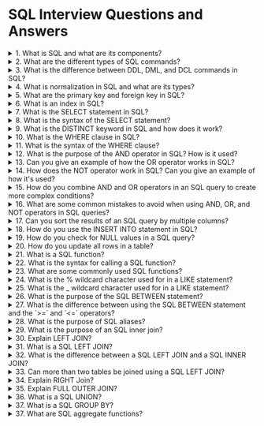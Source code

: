 # SQL Interview Questions and Answers

<details>
  <summary>1. What is SQL and what are its components?</summary>
Answer: SQL stands for Structured Query Language, which is used to manage relational databases. It is used for creating, modifying, and querying databases. The main components of SQL are Data Definition Language (DDL), Data Manipulation Language (DML), Data Control Language (DCL), and Transaction Control Language (TCL).
</details>
<details>
  <summary>2. What are the different types of SQL commands?</summary>
Answer: There are four types of SQL commands:
Data Definition Language (DDL): Used to create, modify, and delete database objects.
Data Manipulation Language (DML): Used to insert, update, and delete data from tables.
Data Control Language (DCL): Used to grant or revoke access to users.
Transaction Control Language (TCL): Used to control the transactions in a database.
</details>
<details>
  <summary>3. What is the difference between DDL, DML, and DCL commands in SQL?</summary>
Answer: DDL (Data Definition Language) commands are used to create, alter, and drop objects in a database, while DML (Data Manipulation Language) commands are used to insert, update, and delete data from tables. DCL (Data Control Language) commands are used to control the access to the database objects and to grant or revoke permissions to users.
</details>
<details>
  <summary>4. What is normalization in SQL and what are its types?</summary>
Answer: Normalization is the process of organizing data in a database to minimize redundancy and dependency. There are different types of normalization:

- First Normal Form (1NF): It ensures that each column in a table contains atomic values.
- Second Normal Form (2NF): It ensures that each non-key column is dependent on the primary key.
- Third Normal Form (3NF): It ensures that each non-key column is dependent only on the primary key and not on other non-key columns.

</details>
<details>
  <summary>5. What are the primary key and foreign key in SQL?</summary>
Answer: A primary key is a unique identifier for each record in a table. It is used to enforce the integrity of the data and to ensure that there are no duplicate records. A foreign key is a column that refers to the primary key of another table. It is used to establish a relationship between two tables.

</details>
<details>
  <summary>6. What is an index in SQL?</summary>
Answer: An index is a data structure used to speed up the retrieval of data from a table. It is created on one or more columns of a table and allows the database to find and retrieve the data more quickly.

</details>
<details>
  <summary>7. What is the SELECT statement in SQL?</summary>
Answer: The SELECT statement is used to query data from one or more tables in a database. It allows you to retrieve specific columns and rows of data based on various conditions.

</details>
<details>
  <summary>8. What is the syntax of the SELECT statement?</summary>
Answer: The basic syntax of the SELECT statement is:

```sql
SELECT column1, column2, ...
FROM table_name
WHERE condition;
```

The SELECT clause specifies the columns to be retrieved, the FROM clause specifies the table(s) from which to retrieve the data, and the WHERE clause specifies the condition(s) for selecting the data.

</details>
<details>
  <summary>9. What is the DISTINCT keyword in SQL and how does it work?</summary>
Answer: The DISTINCT keyword is used in SQL to retrieve only unique values from a column or set of columns in a table. When the DISTINCT keyword is used, the database engine will compare each value in the specified column(s) and return only the distinct values.

Here's an example query using the DISTINCT keyword:

```sql
SELECT DISTINCT column_name
FROM table_name;
```

This query will return only the unique values in the specified column_name from the table_name table.

Note that the DISTINCT keyword applies to all columns in the SELECT clause, so if you want to retrieve distinct values for multiple columns, you need to include all of them in the SELECT clause.

</details>
<details>
  <summary>10. What is the WHERE clause in SQL?</summary>
Answer: The WHERE clause is a clause in SQL that is used to filter rows based on a specified condition or set of conditions. It is used with the SELECT, UPDATE, and DELETE statements.

</details>
<details>
  <summary>11. What is the syntax of the WHERE clause?</summary>
Answer: The basic syntax of the WHERE clause is:

```sql
SELECT column1, column2, ...
FROM table_name
WHERE condition;
```

The WHERE clause is used to filter rows based on a specified condition or set of conditions. The condition can include one or more operators such as comparison operators `(=, <, >, <=, >=)`, logical operators (AND, OR, NOT), and other operators (IN, BETWEEN, LIKE, IS NULL).

</details>
<details>
<summary>12. What is the purpose of the AND operator in SQL? How is it used?</summary>
The AND operator is used in SQL to combine multiple conditions and return only those rows that satisfy all the conditions. It is used in the WHERE clause of an SQL query to specify multiple conditions that must all be true for a row to be returned.
</details>
<details>
<summary>13. Can you give an example of how the OR operator works in SQL?</summary>
The OR operator is used in SQL to combine multiple conditions and return any rows that satisfy at least one of the conditions. For example:
```sql
SELECT * FROM customers
WHERE country = 'USA' OR country = 'Canada';
```
This SQL query will return all customers who are either from the USA or Canada.
</details>
<details>
<summary>14. How does the NOT operator work in SQL? Can you give an example of how it's used?</summary>
The NOT operator is used in SQL to negate a condition and return rows that do not satisfy the condition. For example:
```sql
SELECT * FROM customers
WHERE NOT country = 'USA';
```
This SQL query will return all customers who are not from the USA.
</details>
<details>
<summary>15. How do you combine AND and OR operators in an SQL query to create more complex conditions?</summary>

You can use parentheses to group conditions together and create more complex conditions in an SQL query.

For example:

```sql
SELECT * FROM customers
WHERE (country = 'USA' AND state = 'CA') OR (country = 'Canada' AND city = 'Toronto');
```

This SQL query will return all customers who are either from the USA and California, or from Canada and Toronto.

</details>
<details>
<summary>16. What are some common mistakes to avoid when using AND, OR, and NOT operators in SQL queries?</summary>
Some common mistakes to avoid when using AND, OR, and NOT operators in SQL queries include forgetting to use parentheses to group conditions together.
</details>
<details>
<summary>17. Can you sort the results of an SQL query by multiple columns?</summary>
Yes, you can sort the results of an SQL query by multiple columns by specifying multiple column names in the ORDER BY clause separated by commas. For example:
```sql
SELECT * FROM customers
ORDER BY last_name ASC, first_name ASC;
```
This SQL query will return all customers in ascending order by last name and then by first name.
</details>
<details>
<summary>18. How do you use the INSERT INTO statement in SQL?</summary>
To use the INSERT INTO statement in SQL, you specify the name of the table you want to insert data into, followed by the column names (optional) and the values you want to insert. For example:
```sql
INSERT INTO customers (first_name, last_name, email)
VALUES ('John', 'Doe', 'johndoe@example.com');
```
This SQL query will insert a new row into the "customers" table with the values 'John', 'Doe', and 'johndoe@example.com' in the columns "first_name", "last_name", and "email", respectively.
</details>

<details>
<summary>19. How do you check for NULL values in a SQL query?</summary>

To check for NULL values in a SQL query, you can use the IS NULL operator. For example:

```sql
SELECT *
FROM customers
WHERE email IS NULL;
```

This SQL query will return all rows from the "customers" table where the "email" column contains a NULL value.

</details>
<details>
<summary>20. How do you update all rows in a table?</summary>

To update all rows in a table, you can omit the WHERE clause from the UPDATE statement. For example:

```sql
UPDATE customers
SET status = 'active';
```

This SQL query will update the value of the "status" column in all rows of the "customers" table to 'active'.

</details>
<details>
  <summary>21. What is a SQL function?</summary>
A SQL function is a subprogram that can be called by a SQL statement to perform a specific task. It returns a value or values, and can accept input parameters to modify its behavior.
</details>
<details>
  <summary>22. What is the syntax for calling a SQL function?</summary>
The syntax for calling a SQL function is:
```sql
SELECT function_name(parameter1, parameter2, ...);
```
For example, to call the MAX function to return the maximum value in a column:
```sql
SELECT MAX(column_name) FROM table_name;
```
</details>

<details>
  <summary>23. What are some commonly used SQL functions? </summary>
- COUNT: returns the number of rows in a table that meet a certain condition
- SUM: returns the sum of values in a column
- AVG: returns the average of values in a column
- MIN: returns the minimum value in a column
- MAX: returns the maximum value in a column
- CONCAT: concatenates two or more strings
- SUBSTRING: extracts a substring from a string
</details>

<details>
<summary>24. What is the % wildcard character used for in a LIKE statement?</summary>
The % wildcard character represents any number of characters, including zero characters. For example, the pattern 'b%' would match any string that starts with the letter 'b', such as 'blue', 'big', and 'box'.
</details>
<details>
<summary>25. What is the _ wildcard character used for in a LIKE statement?</summary>
The _ wildcard character represents a single character. For example, the pattern 'a_c' would match any string that starts with the letter 'a', followed by any single character, and ends with the letter 'c', such as 'abc', 'arc', and 'alc'.
</details>
<details>
<summary>26. What is the purpose of the SQL BETWEEN statement?</summary>
The SQL BETWEEN statement is used to select values within a specified range. It allows you to retrieve all records whose value falls within the specified range, inclusive of the endpoints.
</details>
<details>
<summary>27. What is the difference between using the SQL BETWEEN statement and the `>=` and `<=` operators?</summary>
Using the SQL BETWEEN statement is equivalent to using the `>=` and `<=` operators. However, the SQL BETWEEN statement is more concise and easier to read, especially when the range is large.
</details>
<details>
<summary>28. What is the purpose of SQL aliases?</summary>
SQL aliases are used to give a table or column a temporary name in a SQL query. This makes the query more concise and easier to read.
</details>
<details>
<summary>29. What is the purpose of an SQL inner join?</summary>
An SQL inner join is used to combine rows from two or more tables based on a matching column. It only returns rows where the join condition is true for both tables.
</details>
<details>
<summary>30. Explain LEFT JOIN?</summary>
Imagine you have two tables of information, one with information about people and another with information about their pets. The people table has columns for their name and age, and the pets table has columns for the pet's name, type, and the owner's name.

A LEFT JOIN looks at both tables and finds all the rows in the left table (in this case, the people table) and combines them with the matching rows from the right table (in this case, the pets table) based on a specified column (in this case, the owner's name).

For example, if you wanted to see a list of all the people and their pets, even if some people don't have pets, you would use a LEFT JOIN to combine the people table with the pets table based on the owner's name. The resulting table would have all the people from the people table, and any pets that belong to them, but would also show NULL values for any people who don't have pets.

So, a LEFT JOIN is like taking the left table and adding any matching rows from the right table, but also including any rows from the left table that don't have matches in the right table (and filling in NULL values for any missing information from the right table).

</details>
<details>
<summary>31. What is a SQL LEFT JOIN?</summary>
A SQL LEFT JOIN returns all rows from the left table and matching rows from the right table. If there is no matching row in the right table, NULL values are used for all the columns of the right table.
</details>
<details>
<summary>32. What is the difference between a SQL LEFT JOIN and a SQL INNER JOIN?</summary>
The difference between a SQL LEFT JOIN and a SQL INNER JOIN is that a LEFT JOIN returns all rows from the left table and matching rows from the right table, while an INNER JOIN only returns rows where there is a match between both tables.
</details>
<details>
<summary>33. Can more than two tables be joined using a SQL LEFT JOIN?</summary>
Yes, more than two tables can be joined using a SQL LEFT JOIN. For example, to join three tables "customers", "orders", and "products" based on the "customer_id" and "product_id" columns:
```sql
SELECT customers.customer_name, orders.order_id, products.product_name
FROM customers
LEFT JOIN orders
ON customers.customer_id = orders.customer_id
LEFT JOIN products
ON orders.product_id = products.product_id;
```
</details>
<details>
<summary>34. Explain RIGHT Join?</summary>
You have two tables of information, One with information about people and another with information about their pets. The people table has columns for their name and age, and the pets table has columns for the pet's name, type, and owner's name.

A RIGHT JOIN is similar to a LEFT JOIN, but it starts with the right table (in this case, the pets table) and combines it with the matching rows from the left table (in this case, the people table) based on a specified column (in this case, the owner's name).

For example, if you wanted to see a list of all the pets and their owners, even if some pets don't have owners, you would use a RIGHT JOIN to combine the pets table with the people table based on the owner's name. The resulting table would have all the pets from the pets table, and any people that own them, but would also show NULL values for any pets that don't have owners.

So, a RIGHT JOIN is like taking the right table and adding any matching rows from the left table, but also including any rows from the right table that don't have matches in the left table (and filling in NULL values for any missing information from the left table).

</details>
<details>
<summary>35. Explain FULL OUTER JOIN?</summary>
For Example, we have two tables of information, one with information about students and another with information about their grades. The student's table has columns for their name and grade level, and the grades table has columns for the student's name, subject, and grade.

A FULL OUTER JOIN combines the left and right tables together based on a specified column (in this case, the student's name), but includes all rows from both tables, even if there are no matches.

For example, if you wanted to see a list of all students and their grades, including any students who don't have grades and any grades that don't have students, you would use a FULL OUTER JOIN to combine the student's table with the grades table based on the student's name. The resulting table would have all the students from the student's table, and any grades that belong to them, but would also include any grades that don't have students and any students who don't have grades.

So, a FULL OUTER JOIN combines the left and right tables together, showing all rows from both tables and filling in NULL values for any missing information. It's like taking a LEFT JOIN and a RIGHT JOIN and combining them together into one table.

</details>
<details>
<summary>36. What is a SQL UNION?</summary>
A SQL UNION is used to combine the results of two or more SELECT statements into a single result set.
</details>
<details>
<summary>37. What is a SQL GROUP BY?</summary>
A SQL GROUP BY clause is used to group rows that have the same values in a specific column or columns and then perform calculations or aggregations on those groups.

For example, if you wanted to see the total sales for each customer, you would use a GROUP BY clause to group the rows in the orders table by the customer column. You could then use an aggregate function, such as SUM, to calculate the total amount of each customer's orders.

</details>
<details>
<summary>37. What are SQL aggregate functions?</summary>
SQL aggregate functions are functions used to perform calculations on a set of values and return a single value as a result. These functions are often used with the GROUP BY clause to calculate aggregate values for groups of rows.
</details>
